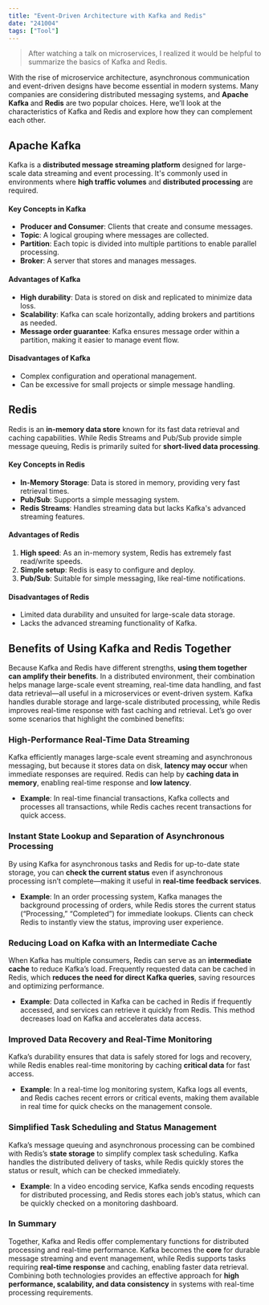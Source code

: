 ```yaml
---
title: "Event-Driven Architecture with Kafka and Redis"
date: "241004"
tags: ["Tool"]
---
```


> After watching a talk on microservices, I realized it would be helpful to summarize the basics of Kafka and Redis.

With the rise of microservice architecture, asynchronous communication and event-driven designs have become essential in modern systems. Many companies are considering distributed messaging systems, and **Apache Kafka** and **Redis** are two popular choices. Here, we’ll look at the characteristics of Kafka and Redis and explore how they can complement each other.

## Apache Kafka

Kafka is a **distributed message streaming platform** designed for large-scale data streaming and event processing. It's commonly used in environments where **high traffic volumes** and **distributed processing** are required.

#### Key Concepts in Kafka

- **Producer and Consumer**: Clients that create and consume messages.
- **Topic**: A logical grouping where messages are collected.
- **Partition**: Each topic is divided into multiple partitions to enable parallel processing.
- **Broker**: A server that stores and manages messages.

#### Advantages of Kafka

- **High durability**: Data is stored on disk and replicated to minimize data loss.
- **Scalability**: Kafka can scale horizontally, adding brokers and partitions as needed.
- **Message order guarantee**: Kafka ensures message order within a partition, making it easier to manage event flow.

#### Disadvantages of Kafka

- Complex configuration and operational management.
- Can be excessive for small projects or simple message handling.

## Redis

Redis is an **in-memory data store** known for its fast data retrieval and caching capabilities. While Redis Streams and Pub/Sub provide simple message queuing, Redis is primarily suited for **short-lived data processing**.

#### Key Concepts in Redis

- **In-Memory Storage**: Data is stored in memory, providing very fast retrieval times.
- **Pub/Sub**: Supports a simple messaging system.
- **Redis Streams**: Handles streaming data but lacks Kafka's advanced streaming features.

#### Advantages of Redis

1. **High speed**: As an in-memory system, Redis has extremely fast read/write speeds.
2. **Simple setup**: Redis is easy to configure and deploy.
3. **Pub/Sub**: Suitable for simple messaging, like real-time notifications.

#### Disadvantages of Redis

- Limited data durability and unsuited for large-scale data storage.
- Lacks the advanced streaming functionality of Kafka.

## Benefits of Using Kafka and Redis Together

Because Kafka and Redis have different strengths, **using them together can amplify their benefits**. In a distributed environment, their combination helps manage large-scale event streaming, real-time data handling, and fast data retrieval—all useful in a microservices or event-driven system. Kafka handles durable storage and large-scale distributed processing, while Redis improves real-time response with fast caching and retrieval. Let’s go over some scenarios that highlight the combined benefits:

### High-Performance Real-Time Data Streaming

Kafka efficiently manages large-scale event streaming and asynchronous messaging, but because it stores data on disk, **latency may occur** when immediate responses are required. Redis can help by **caching data in memory**, enabling real-time response and **low latency**.

- **Example**: In real-time financial transactions, Kafka collects and processes all transactions, while Redis caches recent transactions for quick access.

### Instant State Lookup and Separation of Asynchronous Processing

By using Kafka for asynchronous tasks and Redis for up-to-date state storage, you can **check the current status** even if asynchronous processing isn’t complete—making it useful in **real-time feedback services**.

- **Example**: In an order processing system, Kafka manages the background processing of orders, while Redis stores the current status (“Processing,” “Completed”) for immediate lookups. Clients can check Redis to instantly view the status, improving user experience.

### Reducing Load on Kafka with an Intermediate Cache

When Kafka has multiple consumers, Redis can serve as an **intermediate cache** to reduce Kafka’s load. Frequently requested data can be cached in Redis, which **reduces the need for direct Kafka queries**, saving resources and optimizing performance.

- **Example**: Data collected in Kafka can be cached in Redis if frequently accessed, and services can retrieve it quickly from Redis. This method decreases load on Kafka and accelerates data access.

### Improved Data Recovery and Real-Time Monitoring

Kafka’s durability ensures that data is safely stored for logs and recovery, while Redis enables real-time monitoring by caching **critical data** for fast access.

- **Example**: In a real-time log monitoring system, Kafka logs all events, and Redis caches recent errors or critical events, making them available in real time for quick checks on the management console.

### Simplified Task Scheduling and Status Management

Kafka’s message queuing and asynchronous processing can be combined with Redis’s **state storage** to simplify complex task scheduling. Kafka handles the distributed delivery of tasks, while Redis quickly stores the status or result, which can be checked immediately.

- **Example**: In a video encoding service, Kafka sends encoding requests for distributed processing, and Redis stores each job’s status, which can be quickly checked on a monitoring dashboard.

### In Summary

Together, Kafka and Redis offer complementary functions for distributed processing and real-time performance. Kafka becomes the **core** for durable message streaming and event management, while Redis supports tasks requiring **real-time response** and caching, enabling faster data retrieval. Combining both technologies provides an effective approach for **high performance, scalability, and data consistency** in systems with real-time processing requirements.
